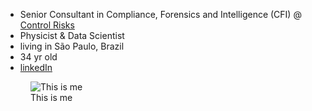 
- Senior Consultant in Compliance, Forensics and Intelligence (CFI) @ [Control Risks](https://www.controlrisks.com/)
- Physicist & Data Scientist
- living in São Paulo, Brazil
- 34 yr old
- [linkedIn](https://www.linkedin.com/in/erick-anastácio-15241717/)


![This is me](erickfis.png)